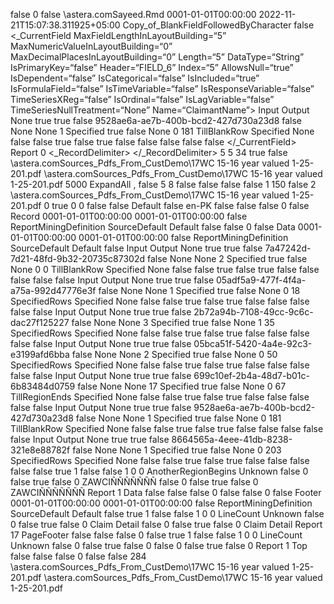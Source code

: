 ﻿<?xml version="1.0" encoding="utf-8"?>
<UdDocument xmlns:xsi="http://www.w3.org/2001/XMLSchema-instance" xmlns:xsd="http://www.w3.org/2001/XMLSchema" ProductVersion="10.1.0.231">
  <IsFolder>false</IsFolder>
  <Id>0</Id>
  <IsNewRecord>false</IsNewRecord>
  <Name>\\astera.com\share\general\Sadia Sayeed\FieldVerification\FieldsSpanningnMultpleLines.Rmd</Name>
  <Description />
  <CreateDtTm>0001-01-01T00:00:00</CreateDtTm>
  <UpdateDtTm>2022-11-21T15:07:38.311925+05:00</UpdateDtTm>
  <CatalogInfo>
    <Name>Copy_of_BlankFieldFollowedByCharacter</Name>
    <PublishToCatalog>false</PublishToCatalog>
  </CatalogInfo>
  <_CurrentField MaxFieldLengthInLayoutBuilding="5" MaxNumericValueInLayoutBuilding="0" MaxDecimalPlacesInLayoutBuilding="0" Length="5" DataType="String" IsPrimaryKey="false" Header="FIELD_6" Index="5" AllowsNull="true" IsDependent="false" IsCategorical="false" IsIncluded="true" IsFormulaField="false" IsTimeVariable="false" IsResponseVariable="false" TimeSeriesXReg="false" IsOrdinal="false" IsLagVariable="false" TimeSeriesNullTreatment="None" Name="ClaimantName">
    <FieldRoles>Input Output</FieldRoles>
    <RegressionType>None</RegressionType>
    <IsInput>true</IsInput>
    <IsOutput>true</IsOutput>
    <IsVariable>false</IsVariable>
    <UniqueId>9528ae6a-ae7b-400b-bcd2-427d730a23d8</UniqueId>
    <HasCollections>false</HasCollections>
    <CompositeType>None</CompositeType>
    <CompositeComponentType>None</CompositeComponentType>
    <LineCount>1</LineCount>
    <PositionType>Specified</PositionType>
    <CaseSensitiveMatch>true</CaseSensitiveMatch>
    <RegularExpressionMatch>false</RegularExpressionMatch>
    <FieldLabelPosition>None</FieldLabelPosition>
    <StartLine>0</StartLine>
    <StartColumn>181</StartColumn>
    <VerticalSizeType>TillBlankRow</VerticalSizeType>
    <LengthType>Specified</LengthType>
    <ValueIfNull>None</ValueIfNull>
    <RemoveTextQualifier>false</RemoveTextQualifier>
    <RemoveExtraSpacesInsideText>false</RemoveExtraSpacesInsideText>
    <RemoveLeadingSpaces>true</RemoveLeadingSpaces>
    <SpecificCharactersToBeRemoved />
    <RemoveSpecificCharacters>false</RemoveSpecificCharacters>
    <RemoveTrailingSpaces>true</RemoveTrailingSpaces>
    <RemoveAllwhiteSpaces>false</RemoveAllwhiteSpaces>
    <RemovePunctuations>false</RemovePunctuations>
    <IsCalculated>false</IsCalculated>
    <IgnoreFieldVerificationLeft>false</IgnoreFieldVerificationLeft>
    <IgnoreFieldVerificationRight>false</IgnoreFieldVerificationRight>
  </_CurrentField>
  <ExportTables />
  <Options>
    <ContentType>Report</ContentType>
    <FontSize>0</FontSize>
    <_RecordDelimiter>&#xD;
</_RecordDelimiter>
    <AddSpaceBetweenExcelColumns>5</AddSpaceBetweenExcelColumns>
    <NumberOfBlankLinesForExcelEof>5</NumberOfBlankLinesForExcelEof>
    <QuoteChar>34</QuoteChar>
    <DateFormats />
    <PatternsCaseSensitive>true</PatternsCaseSensitive>
    <Looping>false</Looping>
    <SourceDirectoryForLooping>
      <Path />
      <UncPath />
    </SourceDirectoryForLooping>
    <SampleFilePath>
      <Path>\\astera.com\share\general\Usman\Report Sources\All_Pdfs_From_CustDemo\17WC 15-16 year valued 1-25-201.pdf</Path>
      <UncPath>\\astera.com\share\general\Usman\Report Sources\All_Pdfs_From_CustDemo\17WC 15-16 year valued 1-25-201.pdf</UncPath>
    </SampleFilePath>
    <SampleLineCount>5000</SampleLineCount>
    <OutliningType>ExpandAll</OutliningType>
    <FieldDelimiter>,</FieldDelimiter>
    <RecordDelimiter>&#xD;
</RecordDelimiter>
    <RemoveBlankLines>false</RemoveBlankLines>
    <BlankLinesForEof>5</BlankLinesForEof>
    <TabSize>8</TabSize>
    <PdfOptions>
      <NeedsOCR>false</NeedsOCR>
      <ShowOCRPanel>false</ShowOCRPanel>
      <IsNewlyLoaded>false</IsNewlyLoaded>
      <ConvertingOCR>false</ConvertingOCR>
      <OCRScaleFactor>1</OCRScaleFactor>
      <MinPPI>150</MinPPI>
      <RefreshOnNextRun>false</RefreshOnNextRun>
      <OCRResolution>2</OCRResolution>
      <PreviousReportPath>\\astera.com\share\general\Usman\Report Sources\All_Pdfs_From_CustDemo\17WC 15-16 year valued 1-25-201.pdf</PreviousReportPath>
      <ScalingFactor>0</ScalingFactor>
      <MaintainOriginalLayout>true</MaintainOriginalLayout>
      <StartPage>0</StartPage>
      <EndPage>0</EndPage>
      <filterPages>false</filterPages>
      <IsValidFilterString>false</IsValidFilterString>
      <OwnerPassword />
      <UserPassword />
    </PdfOptions>
    <ReportStyle>Default</ReportStyle>
    <MaintainLocale>false</MaintainLocale>
    <Culture>en-PK</Culture>
    <CalculateFields>false</CalculateFields>
    <checkBoxUseOcr>false</checkBoxUseOcr>
  </Options>
  <ReportLayout IsHierarchicalFile="false">
    <IsFolder>false</IsFolder>
    <Id>0</Id>
    <IsNewRecord>false</IsNewRecord>
    <Name>Record</Name>
    <Description />
    <CreateDtTm>0001-01-01T00:00:00</CreateDtTm>
    <UpdateDtTm>0001-01-01T00:00:00</UpdateDtTm>
    <IsSharedLayout>false</IsSharedLayout>
    <LayoutBuildingOptions>
      <RecordType>ReportMiningDefinition</RecordType>
      <LayoutBuildingDefaultMode>SourceDefault</LayoutBuildingDefaultMode>
      <LayoutBuildingProcess>Default</LayoutBuildingProcess>
    </LayoutBuildingOptions>
    <SuppressLayoutBuilding>false</SuppressLayoutBuilding>
    <Fields />
    <Children />
    <Referenced>
      <BaseLayout xsi:type="ReportLayout" IsHierarchicalFile="false">
        <IsFolder>false</IsFolder>
        <Id>0</Id>
        <IsNewRecord>false</IsNewRecord>
        <Name>Data</Name>
        <Description />
        <CreateDtTm>0001-01-01T00:00:00</CreateDtTm>
        <UpdateDtTm>0001-01-01T00:00:00</UpdateDtTm>
        <IsSharedLayout>false</IsSharedLayout>
        <LayoutBuildingOptions>
          <RecordType>ReportMiningDefinition</RecordType>
          <LayoutBuildingDefaultMode>SourceDefault</LayoutBuildingDefaultMode>
          <LayoutBuildingProcess>Default</LayoutBuildingProcess>
        </LayoutBuildingOptions>
        <SuppressLayoutBuilding>false</SuppressLayoutBuilding>
        <Fields>
          <ReportLayoutField MaxFieldLengthInLayoutBuilding="26" MaxNumericValueInLayoutBuilding="0" MaxDecimalPlacesInLayoutBuilding="0" Length="10" DataType="String" IsPrimaryKey="false" Header="FIELD_1" Index="0" AllowsNull="true" IsDependent="false" IsCategorical="false" IsIncluded="true" IsFormulaField="false" IsTimeVariable="false" IsResponseVariable="false" TimeSeriesXReg="false" IsOrdinal="false" IsLagVariable="false" TimeSeriesNullTreatment="None" Name="CoverageGroup">
            <FieldRoles>Input Output</FieldRoles>
            <RegressionType>None</RegressionType>
            <IsInput>true</IsInput>
            <IsOutput>true</IsOutput>
            <IsVariable>false</IsVariable>
            <UniqueId>7a47242d-7d21-48fd-9b32-20735c87302d</UniqueId>
            <HasCollections>false</HasCollections>
            <CompositeType>None</CompositeType>
            <CompositeComponentType>None</CompositeComponentType>
            <LineCount>2</LineCount>
            <PositionType>Specified</PositionType>
            <CaseSensitiveMatch>true</CaseSensitiveMatch>
            <RegularExpressionMatch>false</RegularExpressionMatch>
            <FieldLabelPosition>None</FieldLabelPosition>
            <StartLine>0</StartLine>
            <StartColumn>0</StartColumn>
            <VerticalSizeType>TillBlankRow</VerticalSizeType>
            <LengthType>Specified</LengthType>
            <ValueIfNull>None</ValueIfNull>
            <RemoveTextQualifier>false</RemoveTextQualifier>
            <RemoveExtraSpacesInsideText>false</RemoveExtraSpacesInsideText>
            <RemoveLeadingSpaces>true</RemoveLeadingSpaces>
            <SpecificCharactersToBeRemoved />
            <RemoveSpecificCharacters>false</RemoveSpecificCharacters>
            <RemoveTrailingSpaces>true</RemoveTrailingSpaces>
            <RemoveAllwhiteSpaces>false</RemoveAllwhiteSpaces>
            <RemovePunctuations>false</RemovePunctuations>
            <IsCalculated>false</IsCalculated>
            <IgnoreFieldVerificationLeft>false</IgnoreFieldVerificationLeft>
            <IgnoreFieldVerificationRight>false</IgnoreFieldVerificationRight>
          </ReportLayoutField>
          <ReportLayoutField MaxFieldLengthInLayoutBuilding="12" MaxNumericValueInLayoutBuilding="0" MaxDecimalPlacesInLayoutBuilding="0" Length="12" DataType="String" IsPrimaryKey="false" Header="FIELD_2" Index="1" AllowsNull="true" IsDependent="false" IsCategorical="false" IsIncluded="true" IsFormulaField="false" IsTimeVariable="false" IsResponseVariable="false" TimeSeriesXReg="false" IsOrdinal="false" IsLagVariable="false" TimeSeriesNullTreatment="None" Name="PolicyNumber">
            <FieldRoles>Input Output</FieldRoles>
            <RegressionType>None</RegressionType>
            <IsInput>true</IsInput>
            <IsOutput>true</IsOutput>
            <IsVariable>false</IsVariable>
            <UniqueId>05adf5a9-477f-4f4a-a75a-992d47776e3f</UniqueId>
            <HasCollections>false</HasCollections>
            <CompositeType>None</CompositeType>
            <CompositeComponentType>None</CompositeComponentType>
            <LineCount>1</LineCount>
            <PositionType>Specified</PositionType>
            <CaseSensitiveMatch>true</CaseSensitiveMatch>
            <RegularExpressionMatch>false</RegularExpressionMatch>
            <FieldLabelPosition>None</FieldLabelPosition>
            <StartLine>0</StartLine>
            <StartColumn>18</StartColumn>
            <VerticalSizeType>SpecifiedRows</VerticalSizeType>
            <LengthType>Specified</LengthType>
            <ValueIfNull>None</ValueIfNull>
            <RemoveTextQualifier>false</RemoveTextQualifier>
            <RemoveExtraSpacesInsideText>false</RemoveExtraSpacesInsideText>
            <RemoveLeadingSpaces>true</RemoveLeadingSpaces>
            <SpecificCharactersToBeRemoved />
            <RemoveSpecificCharacters>false</RemoveSpecificCharacters>
            <RemoveTrailingSpaces>true</RemoveTrailingSpaces>
            <RemoveAllwhiteSpaces>false</RemoveAllwhiteSpaces>
            <RemovePunctuations>false</RemovePunctuations>
            <IsCalculated>false</IsCalculated>
            <IgnoreFieldVerificationLeft>false</IgnoreFieldVerificationLeft>
            <IgnoreFieldVerificationRight>false</IgnoreFieldVerificationRight>
          </ReportLayoutField>
          <ReportLayoutField MaxFieldLengthInLayoutBuilding="32" MaxNumericValueInLayoutBuilding="0" MaxDecimalPlacesInLayoutBuilding="0" Length="11" DataType="String" IsPrimaryKey="false" Header="FIELD_3" Index="2" AllowsNull="true" IsDependent="false" IsCategorical="false" IsIncluded="true" IsFormulaField="false" IsTimeVariable="false" IsResponseVariable="false" TimeSeriesXReg="false" IsOrdinal="false" IsLagVariable="false" TimeSeriesNullTreatment="None" Name="PolicyDates">
            <FieldRoles>Input Output</FieldRoles>
            <RegressionType>None</RegressionType>
            <IsInput>true</IsInput>
            <IsOutput>true</IsOutput>
            <IsVariable>false</IsVariable>
            <UniqueId>2b72a94b-7108-49cc-9c6c-dac27f125227</UniqueId>
            <HasCollections>false</HasCollections>
            <CompositeType>None</CompositeType>
            <CompositeComponentType>None</CompositeComponentType>
            <LineCount>3</LineCount>
            <PositionType>Specified</PositionType>
            <CaseSensitiveMatch>true</CaseSensitiveMatch>
            <RegularExpressionMatch>false</RegularExpressionMatch>
            <FieldLabelPosition>None</FieldLabelPosition>
            <StartLine>1</StartLine>
            <StartColumn>35</StartColumn>
            <VerticalSizeType>SpecifiedRows</VerticalSizeType>
            <LengthType>Specified</LengthType>
            <ValueIfNull>None</ValueIfNull>
            <RemoveTextQualifier>false</RemoveTextQualifier>
            <RemoveExtraSpacesInsideText>false</RemoveExtraSpacesInsideText>
            <RemoveLeadingSpaces>true</RemoveLeadingSpaces>
            <SpecificCharactersToBeRemoved />
            <RemoveSpecificCharacters>false</RemoveSpecificCharacters>
            <RemoveTrailingSpaces>true</RemoveTrailingSpaces>
            <RemoveAllwhiteSpaces>false</RemoveAllwhiteSpaces>
            <RemovePunctuations>false</RemovePunctuations>
            <IsCalculated>false</IsCalculated>
            <IgnoreFieldVerificationLeft>false</IgnoreFieldVerificationLeft>
            <IgnoreFieldVerificationRight>false</IgnoreFieldVerificationRight>
          </ReportLayoutField>
          <ReportLayoutField MaxFieldLengthInLayoutBuilding="12" MaxNumericValueInLayoutBuilding="0" MaxDecimalPlacesInLayoutBuilding="0" Length="14" DataType="String" IsPrimaryKey="false" Header="FIELD_4" Index="3" AllowsNull="true" IsDependent="false" IsCategorical="false" IsIncluded="true" IsFormulaField="false" IsTimeVariable="false" IsResponseVariable="false" TimeSeriesXReg="false" IsOrdinal="false" IsLagVariable="false" TimeSeriesNullTreatment="None" Name="ClaimNumber">
            <FieldRoles>Input Output</FieldRoles>
            <RegressionType>None</RegressionType>
            <IsInput>true</IsInput>
            <IsOutput>true</IsOutput>
            <IsVariable>false</IsVariable>
            <UniqueId>05bca51f-5420-4a4e-92c3-e3199afd6bba</UniqueId>
            <HasCollections>false</HasCollections>
            <CompositeType>None</CompositeType>
            <CompositeComponentType>None</CompositeComponentType>
            <LineCount>2</LineCount>
            <PositionType>Specified</PositionType>
            <CaseSensitiveMatch>true</CaseSensitiveMatch>
            <RegularExpressionMatch>false</RegularExpressionMatch>
            <FieldLabelPosition>None</FieldLabelPosition>
            <StartLine>0</StartLine>
            <StartColumn>50</StartColumn>
            <VerticalSizeType>SpecifiedRows</VerticalSizeType>
            <LengthType>Specified</LengthType>
            <ValueIfNull>None</ValueIfNull>
            <RemoveTextQualifier>false</RemoveTextQualifier>
            <RemoveExtraSpacesInsideText>false</RemoveExtraSpacesInsideText>
            <RemoveLeadingSpaces>true</RemoveLeadingSpaces>
            <SpecificCharactersToBeRemoved />
            <RemoveSpecificCharacters>false</RemoveSpecificCharacters>
            <RemoveTrailingSpaces>true</RemoveTrailingSpaces>
            <RemoveAllwhiteSpaces>false</RemoveAllwhiteSpaces>
            <RemovePunctuations>false</RemovePunctuations>
            <IsCalculated>false</IsCalculated>
            <IgnoreFieldVerificationLeft>false</IgnoreFieldVerificationLeft>
            <IgnoreFieldVerificationRight>false</IgnoreFieldVerificationRight>
          </ReportLayoutField>
          <ReportLayoutField MaxFieldLengthInLayoutBuilding="152" MaxNumericValueInLayoutBuilding="0" MaxDecimalPlacesInLayoutBuilding="0" Length="8" DataType="String" IsPrimaryKey="false" Header="FIELD_5" Index="4" AllowsNull="true" IsDependent="false" IsCategorical="false" IsIncluded="true" IsFormulaField="false" IsTimeVariable="false" IsResponseVariable="false" TimeSeriesXReg="false" IsOrdinal="false" IsLagVariable="false" TimeSeriesNullTreatment="None" Name="Description">
            <FieldRoles>Input Output</FieldRoles>
            <RegressionType>None</RegressionType>
            <IsInput>true</IsInput>
            <IsOutput>true</IsOutput>
            <IsVariable>false</IsVariable>
            <UniqueId>699c10ef-2b4a-48d7-b01c-6b83484d0759</UniqueId>
            <HasCollections>false</HasCollections>
            <CompositeType>None</CompositeType>
            <CompositeComponentType>None</CompositeComponentType>
            <LineCount>17</LineCount>
            <PositionType>Specified</PositionType>
            <CaseSensitiveMatch>true</CaseSensitiveMatch>
            <RegularExpressionMatch>false</RegularExpressionMatch>
            <FieldLabelPosition>None</FieldLabelPosition>
            <StartLine>0</StartLine>
            <StartColumn>67</StartColumn>
            <VerticalSizeType>TillRegionEnds</VerticalSizeType>
            <LengthType>Specified</LengthType>
            <ValueIfNull>None</ValueIfNull>
            <RemoveTextQualifier>false</RemoveTextQualifier>
            <RemoveExtraSpacesInsideText>false</RemoveExtraSpacesInsideText>
            <RemoveLeadingSpaces>true</RemoveLeadingSpaces>
            <SpecificCharactersToBeRemoved />
            <RemoveSpecificCharacters>false</RemoveSpecificCharacters>
            <RemoveTrailingSpaces>true</RemoveTrailingSpaces>
            <RemoveAllwhiteSpaces>false</RemoveAllwhiteSpaces>
            <RemovePunctuations>false</RemovePunctuations>
            <IsCalculated>false</IsCalculated>
            <IgnoreFieldVerificationLeft>false</IgnoreFieldVerificationLeft>
            <IgnoreFieldVerificationRight>false</IgnoreFieldVerificationRight>
          </ReportLayoutField>
          <ReportLayoutField MaxFieldLengthInLayoutBuilding="5" MaxNumericValueInLayoutBuilding="0" MaxDecimalPlacesInLayoutBuilding="0" Length="5" DataType="String" IsPrimaryKey="false" Header="FIELD_6" Index="5" AllowsNull="true" IsDependent="false" IsCategorical="false" IsIncluded="true" IsFormulaField="false" IsTimeVariable="false" IsResponseVariable="false" TimeSeriesXReg="false" IsOrdinal="false" IsLagVariable="false" TimeSeriesNullTreatment="None" Name="ClaimantName">
            <FieldRoles>Input Output</FieldRoles>
            <RegressionType>None</RegressionType>
            <IsInput>true</IsInput>
            <IsOutput>true</IsOutput>
            <IsVariable>false</IsVariable>
            <UniqueId>9528ae6a-ae7b-400b-bcd2-427d730a23d8</UniqueId>
            <HasCollections>false</HasCollections>
            <CompositeType>None</CompositeType>
            <CompositeComponentType>None</CompositeComponentType>
            <LineCount>1</LineCount>
            <PositionType>Specified</PositionType>
            <CaseSensitiveMatch>true</CaseSensitiveMatch>
            <RegularExpressionMatch>false</RegularExpressionMatch>
            <FieldLabelPosition>None</FieldLabelPosition>
            <StartLine>0</StartLine>
            <StartColumn>181</StartColumn>
            <VerticalSizeType>TillBlankRow</VerticalSizeType>
            <LengthType>Specified</LengthType>
            <ValueIfNull>None</ValueIfNull>
            <RemoveTextQualifier>false</RemoveTextQualifier>
            <RemoveExtraSpacesInsideText>false</RemoveExtraSpacesInsideText>
            <RemoveLeadingSpaces>true</RemoveLeadingSpaces>
            <SpecificCharactersToBeRemoved />
            <RemoveSpecificCharacters>false</RemoveSpecificCharacters>
            <RemoveTrailingSpaces>true</RemoveTrailingSpaces>
            <RemoveAllwhiteSpaces>false</RemoveAllwhiteSpaces>
            <RemovePunctuations>false</RemovePunctuations>
            <IsCalculated>false</IsCalculated>
            <IgnoreFieldVerificationLeft>false</IgnoreFieldVerificationLeft>
            <IgnoreFieldVerificationRight>false</IgnoreFieldVerificationRight>
          </ReportLayoutField>
          <ReportLayoutField MaxFieldLengthInLayoutBuilding="6" MaxNumericValueInLayoutBuilding="0" MaxDecimalPlacesInLayoutBuilding="0" Length="7" DataType="String" IsPrimaryKey="false" Header="FIELD_7" Index="6" AllowsNull="true" IsDependent="false" IsCategorical="false" IsIncluded="true" IsFormulaField="false" IsTimeVariable="false" IsResponseVariable="false" TimeSeriesXReg="false" IsOrdinal="false" IsLagVariable="false" TimeSeriesNullTreatment="None" Name="Address">
            <FieldRoles>Input Output</FieldRoles>
            <RegressionType>None</RegressionType>
            <IsInput>true</IsInput>
            <IsOutput>true</IsOutput>
            <IsVariable>false</IsVariable>
            <UniqueId>8664565a-4eee-41db-8238-321e8e88782f</UniqueId>
            <HasCollections>false</HasCollections>
            <CompositeType>None</CompositeType>
            <CompositeComponentType>None</CompositeComponentType>
            <LineCount>1</LineCount>
            <PositionType>Specified</PositionType>
            <CaseSensitiveMatch>true</CaseSensitiveMatch>
            <RegularExpressionMatch>false</RegularExpressionMatch>
            <FieldLabelPosition>None</FieldLabelPosition>
            <StartLine>0</StartLine>
            <StartColumn>203</StartColumn>
            <VerticalSizeType>SpecifiedRows</VerticalSizeType>
            <LengthType>Specified</LengthType>
            <ValueIfNull>None</ValueIfNull>
            <RemoveTextQualifier>false</RemoveTextQualifier>
            <RemoveExtraSpacesInsideText>false</RemoveExtraSpacesInsideText>
            <RemoveLeadingSpaces>true</RemoveLeadingSpaces>
            <SpecificCharactersToBeRemoved />
            <RemoveSpecificCharacters>false</RemoveSpecificCharacters>
            <RemoveTrailingSpaces>true</RemoveTrailingSpaces>
            <RemoveAllwhiteSpaces>false</RemoveAllwhiteSpaces>
            <RemovePunctuations>false</RemovePunctuations>
            <IsCalculated>false</IsCalculated>
            <IgnoreFieldVerificationLeft>false</IgnoreFieldVerificationLeft>
            <IgnoreFieldVerificationRight>false</IgnoreFieldVerificationRight>
          </ReportLayoutField>
        </Fields>
        <Children />
        <Referenced />
        <ValidationRules />
        <autoLayoutFields>
          <RegionContainsHeader>true</RegionContainsHeader>
          <HeaderSpanOver>1</HeaderSpanOver>
          <IsAutoGenerated>false</IsAutoGenerated>
          <IsAutoCreateField>false</IsAutoCreateField>
          <NoOfSelectedLines>1</NoOfSelectedLines>
          <RegionNumber>0</RegionNumber>
          <StartingLineNumber>0</StartingLineNumber>
          <PreservedFieldNameIndexes />
          <PreservedFieldNames />
        </autoLayoutFields>
        <EndType>AnotherRegionBegins</EndType>
        <RegionFormat>Unknown</RegionFormat>
        <Patterns>
          <LinePatternBase xsi:type="LinePattern">
            <IsCaseSensitiveMatch>false</IsCaseSensitiveMatch>
            <ApplyToLine>0</ApplyToLine>
            <IsRegEx>false</IsRegEx>
            <FloatFields>true</FloatFields>
            <IsFloatingPattern>false</IsFloatingPattern>
            <LineLength>0</LineLength>
            <PatternText>                  ZAWCIÑÑÑÑÑÑÑ                                                                                                                                                                                                                                                              </PatternText>
          </LinePatternBase>
        </Patterns>
        <Pattern xsi:type="LinePattern">
          <IsCaseSensitiveMatch>false</IsCaseSensitiveMatch>
          <ApplyToLine>0</ApplyToLine>
          <IsRegEx>false</IsRegEx>
          <FloatFields>true</FloatFields>
          <IsFloatingPattern>false</IsFloatingPattern>
          <LineLength>0</LineLength>
          <PatternText>                  ZAWCIÑÑÑÑÑÑÑ                                                                                                                                                                                                                                                              </PatternText>
        </Pattern>
        <ContentType>Report</ContentType>
        <LineCount>1</LineCount>
        <RegionType>Data</RegionType>
        <IsContainer>false</IsContainer>
        <IsOverlappedContainer>false</IsOverlappedContainer>
        <FieldPositionsMayBeOff>false</FieldPositionsMayBeOff>
        <patternRegionEnd />
        <MaxFieldStartAdjustment>0</MaxFieldStartAdjustment>
        <IsMultiColumnRegion>false</IsMultiColumnRegion>
        <RegionColumnStarts />
      </BaseLayout>
      <BaseLayout xsi:type="ReportLayout" IsHierarchicalFile="false">
        <IsFolder>false</IsFolder>
        <Id>0</Id>
        <IsNewRecord>false</IsNewRecord>
        <Name>Footer</Name>
        <Description />
        <CreateDtTm>0001-01-01T00:00:00</CreateDtTm>
        <UpdateDtTm>0001-01-01T00:00:00</UpdateDtTm>
        <IsSharedLayout>false</IsSharedLayout>
        <LayoutBuildingOptions>
          <RecordType>ReportMiningDefinition</RecordType>
          <LayoutBuildingDefaultMode>SourceDefault</LayoutBuildingDefaultMode>
          <LayoutBuildingProcess>Default</LayoutBuildingProcess>
        </LayoutBuildingOptions>
        <SuppressLayoutBuilding>false</SuppressLayoutBuilding>
        <Fields />
        <Children />
        <Referenced />
        <ValidationRules />
        <autoLayoutFields>
          <RegionContainsHeader>true</RegionContainsHeader>
          <HeaderSpanOver>1</HeaderSpanOver>
          <IsAutoGenerated>false</IsAutoGenerated>
          <IsAutoCreateField>false</IsAutoCreateField>
          <NoOfSelectedLines>1</NoOfSelectedLines>
          <RegionNumber>0</RegionNumber>
          <StartingLineNumber>0</StartingLineNumber>
          <PreservedFieldNameIndexes />
          <PreservedFieldNames />
        </autoLayoutFields>
        <EndType>LineCount</EndType>
        <RegionFormat>Unknown</RegionFormat>
        <Patterns>
          <LinePatternBase xsi:type="LinePattern">
            <IsCaseSensitiveMatch>false</IsCaseSensitiveMatch>
            <ApplyToLine>0</ApplyToLine>
            <IsRegEx>false</IsRegEx>
            <FloatFields>true</FloatFields>
            <IsFloatingPattern>false</IsFloatingPattern>
            <LineLength>0</LineLength>
            <PatternText>Claim Detail                                                                                                                                                                                                                                                                                </PatternText>
          </LinePatternBase>
        </Patterns>
        <Pattern xsi:type="LinePattern">
          <IsCaseSensitiveMatch>false</IsCaseSensitiveMatch>
          <ApplyToLine>0</ApplyToLine>
          <IsRegEx>false</IsRegEx>
          <FloatFields>true</FloatFields>
          <IsFloatingPattern>false</IsFloatingPattern>
          <LineLength>0</LineLength>
          <PatternText>Claim Detail                                                                                                                                                                                                                                                                                </PatternText>
        </Pattern>
        <ContentType>Report</ContentType>
        <LineCount>17</LineCount>
        <RegionType>PageFooter</RegionType>
        <IsContainer>false</IsContainer>
        <IsOverlappedContainer>false</IsOverlappedContainer>
        <FieldPositionsMayBeOff>false</FieldPositionsMayBeOff>
        <patternRegionEnd />
        <MaxFieldStartAdjustment>0</MaxFieldStartAdjustment>
        <IsMultiColumnRegion>false</IsMultiColumnRegion>
        <RegionColumnStarts />
      </BaseLayout>
    </Referenced>
    <ValidationRules />
    <autoLayoutFields>
      <RegionContainsHeader>true</RegionContainsHeader>
      <HeaderSpanOver>1</HeaderSpanOver>
      <IsAutoGenerated>false</IsAutoGenerated>
      <IsAutoCreateField>false</IsAutoCreateField>
      <NoOfSelectedLines>1</NoOfSelectedLines>
      <RegionNumber>0</RegionNumber>
      <StartingLineNumber>0</StartingLineNumber>
      <PreservedFieldNameIndexes />
      <PreservedFieldNames />
    </autoLayoutFields>
    <EndType>LineCount</EndType>
    <RegionFormat>Unknown</RegionFormat>
    <Patterns>
      <LinePatternBase xsi:type="LinePattern">
        <IsCaseSensitiveMatch>false</IsCaseSensitiveMatch>
        <ApplyToLine>0</ApplyToLine>
        <IsRegEx>false</IsRegEx>
        <FloatFields>true</FloatFields>
        <IsFloatingPattern>false</IsFloatingPattern>
        <LineLength>0</LineLength>
        <PatternText />
      </LinePatternBase>
    </Patterns>
    <Pattern xsi:type="LinePattern">
      <IsCaseSensitiveMatch>false</IsCaseSensitiveMatch>
      <ApplyToLine>0</ApplyToLine>
      <IsRegEx>false</IsRegEx>
      <FloatFields>true</FloatFields>
      <IsFloatingPattern>false</IsFloatingPattern>
      <LineLength>0</LineLength>
      <PatternText />
    </Pattern>
    <ContentType>Report</ContentType>
    <LineCount>1</LineCount>
    <RegionType>Top</RegionType>
    <IsContainer>false</IsContainer>
    <IsOverlappedContainer>false</IsOverlappedContainer>
    <FieldPositionsMayBeOff>false</FieldPositionsMayBeOff>
    <patternRegionEnd />
    <MaxFieldStartAdjustment>0</MaxFieldStartAdjustment>
    <IsMultiColumnRegion>false</IsMultiColumnRegion>
    <RegionColumnStarts />
  </ReportLayout>
  <AGLRunningInnerMethod>false</AGLRunningInnerMethod>
  <MaxLineLength>284</MaxLineLength>
  <SampleFilePath>
    <Path>\\astera.com\share\general\Usman\Report Sources\All_Pdfs_From_CustDemo\17WC 15-16 year valued 1-25-201.pdf</Path>
    <UncPath>\\astera.com\share\general\Usman\Report Sources\All_Pdfs_From_CustDemo\17WC 15-16 year valued 1-25-201.pdf</UncPath>
  </SampleFilePath>
</UdDocument>